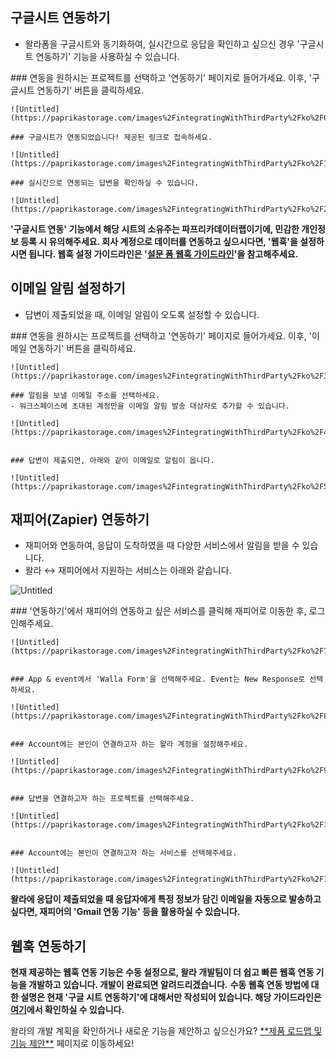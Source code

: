 
## 구글시트 연동하기

- 왈라폼을 구글시트와 동기화하여, 실시간으로 응답을 확인하고 싶으신 경우 '구글시트 연동하기' 기능을 사용하실 수 있습니다.

<Steps>
    ### 연동을 원하시는 프로젝트를 선택하고 '연동하기' 페이지로 들어가세요. 이후, '구글시트 연동하기' 버튼을 클릭하세요.

    ![Untitled](https://paprikastorage.com/images%2FintegratingWithThirdParty%2Fko%2F0.png)

    ### 구글시트가 연동되었습니다! 제공된 링크로 접속하세요.

    ![Untitled](https://paprikastorage.com/images%2FintegratingWithThirdParty%2Fko%2F1.png)

    ### 실시간으로 연동되는 답변을 확인하실 수 있습니다.

    ![Untitled](https://paprikastorage.com/images%2FintegratingWithThirdParty%2Fko%2F2.png)

</Steps>

<Callout type='error' emoji="🚨">**'구글시트 연동' 기능에서 해당 시트의 소유주는 파프리카데이터랩이기에, 민감한 개인정보 등록 시 유의해주세요. 회사 계정으로 데이터를 연동하고 싶으시다면, '웹훅'을 설정하시면 됩니다. 웹훅 설정 가이드라인은 '[설문 폼 웹훅 가이드라인](https://home.walla.my/blog/webhook-guideline)'을 참고해주세요.**</Callout>

## 이메일 알림 설정하기

- 답변이 제출되었을 때, 이메일 알림이 오도록 설정할 수 있습니다.

<Steps>
    ### 연동을 원하시는 프로젝트를 선택하고 '연동하기' 페이지로 들어가세요. 이후, '이메일 연동하기' 버튼을 클릭하세요.

    ![Untitled](https://paprikastorage.com/images%2FintegratingWithThirdParty%2Fko%2F3.png)

    ### 알림을 보낼 이메일 주소를 선택하세요.
    - 워크스페이스에 초대된 계정만을 이메일 알림 발송 대상자로 추가할 수 있습니다.

    ![Untitled](https://paprikastorage.com/images%2FintegratingWithThirdParty%2Fko%2F4.png)


    ### 답변이 제출되면, 아래와 같이 이메일로 알림이 옵니다.

    ![Untitled](https://paprikastorage.com/images%2FintegratingWithThirdParty%2Fko%2F5.png)


</Steps>

## 재피어(Zapier) 연동하기

- 재피어와 연동하여, 응답이 도착하였을 때 다양한 서비스에서 알림을 받을 수 있습니다.
- 왈라 ↔️ 재피어에서 지원하는 서비스는 아래와 같습니다.

![Untitled](https://paprikastorage.com/images%2FintegratingWithThirdParty%2Fko%2F6.png)


<Steps>
    ### '연동하기'에서 재피어의 연동하고 싶은 서비스를 클릭해 재피어로 이동한 후, 로그인해주세요.

    ![Untitled](https://paprikastorage.com/images%2FintegratingWithThirdParty%2Fko%2F7.png)


    ### App & event에서 'Walla Form'을 선택해주세요. Event는 New Response로 선택하세요.

    ![Untitled](https://paprikastorage.com/images%2FintegratingWithThirdParty%2Fko%2F8.png)


    ### Account에는 본인이 연결하고자 하는 왈라 계정을 설정해주세요.

    ![Untitled](https://paprikastorage.com/images%2FintegratingWithThirdParty%2Fko%2F9.png)


    ### 답변을 연결하고자 하는 프로젝트를 선택해주세요.

    ![Untitled](https://paprikastorage.com/images%2FintegratingWithThirdParty%2Fko%2F10.png)


    ### Account에는 본인이 연결하고자 하는 서비스를 선택해주세요.

    ![Untitled](https://paprikastorage.com/images%2FintegratingWithThirdParty%2Fko%2F11.png)

</Steps>


<Callout type='info' emoji="🔔">**왈라에 응답이 제출되었을 때 응답자에게 특정 정보가 담긴 이메일을 자동으로 발송하고 싶다면, 재피어의 'Gmail 연동 기능' 등을 활용하실 수 있습니다.**</Callout>

## 웹훅 연동하기

<Callout type='warning' emoji="⚠️">**현재 제공하는 웹훅 연동 기능은 수동 설정으로, 왈라 개발팀이 더 쉽고 빠른 웹훅 연동 기능을 개발하고 있습니다. 개발이 완료되면 알려드리겠습니다.**</Callout>
<Callout type='info' emoji="🔔">**수동 웹훅 연동 방법에 대한 설명은 현재 '구글 시트 연동하기'에 대해서만 작성되어 있습니다. 해당 가이드라인은 [여기](https://home.walla.my/blog/webhook-guideline)에서 확인하실 수 있습니다.**</Callout>

<Callout type='info' emoji="🔔">
    왈라의 개발 계획을 확인하거나 새로운 기능을 제안하고 싶으신가요? <a href='https://app.walla.my/signin?redirectUrl=/support/featureRequest' target="_blank" rel="noopener noreferrer" style={{textDecoration: 'underline'}}>**제품 로드맵 및 기능 제안**</a> 페이지로 이동하세요!
</Callout>
